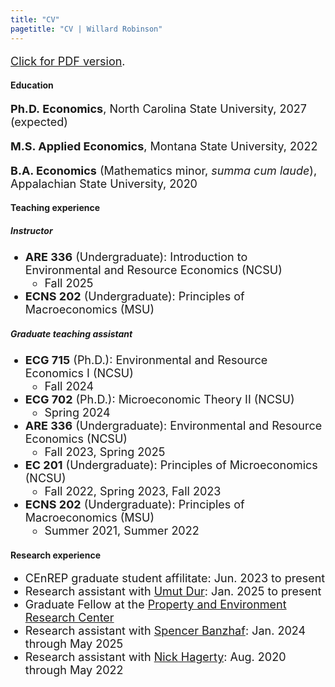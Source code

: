 ```yaml
---
title: "CV"
pagetitle: "CV | Willard Robinson"
---
```


<style>
  .section h2,
  .section h3,
  .section h4,
  .section h5 {
      /* <!-- padding-top: 1.5em; --> */
      /* margin-bottom: 0.75em; */
  }

  p {
    font-size: 18px;
  }

  li {
    font-size: 18px;
  }
</style>
<!-- <style>
    .section h4 {
        color: #ae3910;
    }
</style> -->

<a href="cv/robinson-cv.pdf" target="_blank">Click for PDF version</a>.

#### Education

**Ph.D. Economics**, North Carolina State University, 2027 (expected)

**M.S. Applied Economics**, Montana State University, 2022

**B.A. Economics** (Mathematics minor, *summa cum laude*), Appalachian State University, 2020

#### Teaching experience

##### Instructor
* **ARE 336** (Undergraduate): Introduction to Environmental and Resource Economics (NCSU)
  * Fall 2025
* **ECNS 202** (Undergraduate): Principles of Macroeconomics (MSU)

##### Graduate teaching assistant
* **ECG 715** (Ph.D.): Environmental and Resource Economics I (NCSU)
  * Fall 2024
* **ECG 702** (Ph.D.): Microeconomic Theory II (NCSU)
  * Spring 2024
* **ARE 336** (Undergraduate): Environmental and Resource Economics (NCSU)
  * Fall 2023, Spring 2025
* **EC 201** (Undergraduate): Principles of Microeconomics (NCSU)
  * Fall 2022, Spring 2023, Fall 2023
* **ECNS 202** (Undergraduate): Principles of Macroeconomics (MSU)
  * Summer 2021, Summer 2022

#### Research experience

* CEnREP graduate student affilitate: Jun. 2023 to present
* Research assistant with <a href="https://sites.google.com/site/umutdur/" target="_blank">Umut Dur</a>: Jan. 2025 to present
* Graduate Fellow at the <a href="https://perc.org/" target="_blank">Property and Environment Research Center</a>
* Research assistant with <a href="https://spencerbanzhaf.wordpress.ncsu.edu/" target="_blank">Spencer Banzhaf</a>: Jan. 2024 through May 2025
* Research assistant with <a href="https://www.nickhagerty.com/" target="_blank">Nick Hagerty</a>: Aug. 2020 through May 2022
